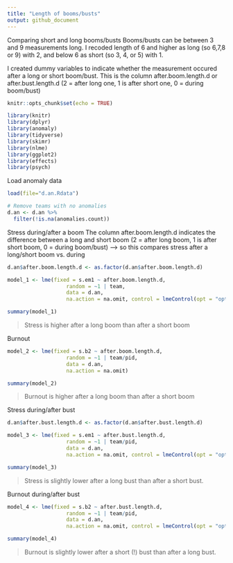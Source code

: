```yaml
---
title: "Length of booms/busts"
output: github_document
---
```


Comparing short and long booms/busts
Booms/busts can be between 3 and 9 measurements long. I recoded length of 6 and higher as long (so 6,7,8 or 9) with 2, and below 6 as short (so 3, 4, or 5) with 1. 

I created dummy variables to indicate whether the measurement occured after a long or short boom/bust. This is the column after.boom.length.d or after.bust.length.d (2 = after long one, 1 is after short one, 0 = during boom/bust)

```r
knitr::opts_chunk$set(echo = TRUE)
```

```r
library(knitr)
library(dplyr)
library(anomaly)
library(tidyverse)
library(skimr)
library(nlme)
library(ggplot2)
library(effects)
library(psych)
```

Load anomaly data 
```r
load(file="d.an.Rdata")

# Remove teams with no anomalies
d.an <- d.an %>%
  filter(!is.na(anomalies.count))
```

Stress during/after a boom
The column after.boom.length.d indicates the difference between a long and short boom (2 = after long boom, 1 is after short boom, 0 = during boom/bust) --> so this compares stress after a long/short boom vs. during
```r
d.an$after.boom.length.d <- as.factor(d.an$after.boom.length.d)

model_1 <- lme(fixed = s.em1 ~ after.boom.length.d,
                   random = ~1 | team, 
                   data = d.an, 
                   na.action = na.omit, control = lmeControl(opt = "optim"))

summary(model_1)
```
> Stress is higher after a long boom than after a short boom 

Burnout
```r
model_2 <- lme(fixed = s.b2 ~ after.boom.length.d,
                   random = ~1 | team/pid, 
                   data = d.an, 
                   na.action = na.omit)

summary(model_2)
```

> Burnout is higher after a long boom than after a short boom

Stress during/after bust 
```r
d.an$after.bust.length.d <- as.factor(d.an$after.bust.length.d)

model_3 <- lme(fixed = s.em1 ~ after.bust.length.d,
                   random = ~1 | team/pid, 
                   data = d.an, 
                   na.action = na.omit, control = lmeControl(opt = "optim"))

summary(model_3)
```
> Stress is slightly lower after a long bust than after a short bust. 

Burnout during/after bust 
```r
model_4 <- lme(fixed = s.b2 ~ after.bust.length.d,
                   random = ~1 | team/pid, 
                   data = d.an, 
                   na.action = na.omit, control = lmeControl(opt = "optim"))

summary(model_4)
```
> Burnout is slightly lower after a short (!) bust than after a long bust.
